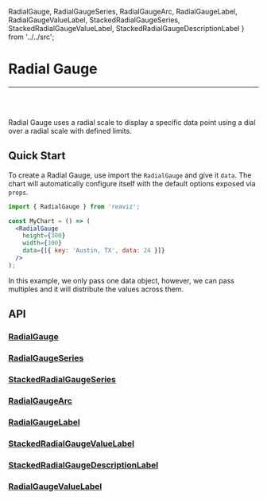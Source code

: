   RadialGauge,
  RadialGaugeSeries,
  RadialGaugeArc,
  RadialGaugeLabel,
  RadialGaugeValueLabel,
  StackedRadialGaugeSeries,
  StackedRadialGaugeValueLabel,
  StackedRadialGaugeDescriptionLabel
} from '../../src';

<Meta title="Docs/Chart Types/Radial Gauge" />

# Radial Gauge

---
<br />
<div className="doc-story">
  <Canvas sourceState="shown" of={RadialGaugeStory.Single} />
</div>
<br />

Radial Gauge uses a radial scale to display a specific data point using a dial over a radial scale with defined limits.

## Quick Start
To create a Radial Gauge, use import the `RadialGauge` and give it `data`. The chart
will automatically configure itself with the default options exposed via `props`.

```jsx
import { RadialGauge } from 'reaviz';

const MyChart = () => (
  <RadialGauge
    height={300}
    width={300}
    data={[{ key: 'Austin, TX', data: 24 }]}
  />
);
```

In this example, we only pass one data object, however, we can pass multiples and it will
distribute the values across them.

## API
### [RadialGauge](https://github.com/reaviz/reaviz/blob/master/src/RadialGauge/RadialGauge.tsx)
<ArgTypes of={RadialGauge} />

### [RadialGaugeSeries](https://github.com/reaviz/reaviz/blob/master/src/RadialGauge/RadialGaugeSeries/RadialGaugeSeries.tsx)
<ArgTypes of={RadialGaugeSeries} />

### [StackedRadialGaugeSeries](https://github.com/reaviz/reaviz/blob/master/src/RadialGauge/StackedRadialGaugeSeries.tsx)
<ArgTypes of={StackedRadialGaugeSeries} />

### [RadialGaugeArc](https://github.com/reaviz/reaviz/blob/master/src/RadialGauge/RadialGaugeSeries/RadialGaugeArc.tsx)
<ArgTypes of={RadialGaugeArc} />

### [RadialGaugeLabel](https://github.com/reaviz/reaviz/blob/master/src/RadialGauge/RadialGaugeSeries/RadialGaugeLabel.tsx)
<ArgTypes of={RadialGaugeLabel} />

### [StackedRadialGaugeValueLabel](https://github.com/reaviz/reaviz/blob/master/src/RadialGauge/RadialGaugeSeries/StackedRadialGaugeValueLabel.tsx)
<ArgTypes of={StackedRadialGaugeValueLabel} />

### [StackedRadialGaugeDescriptionLabel](https://github.com/reaviz/reaviz/blob/master/src/RadialGauge/RadialGaugeSeries/StackedRadialGaugeDescriptionLabel.tsx)
<ArgTypes of={StackedRadialGaugeDescriptionLabel} />

### [RadialGaugeValueLabel](https://github.com/reaviz/reaviz/blob/master/src/RadialGauge/RadialGaugeSeries/RadialGaugeValueLabel.tsx)
<ArgTypes of={RadialGaugeValueLabel} />
